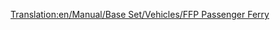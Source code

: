 [[Translation:en/Manual/Base Set/Vehicles/FFP Passenger Ferry]]

{{fr/Bateau|Nom=Ferry de passagers FFP
|Image=[[File:en/Ferry.png|FFP Passenger Ferry]]
|Coût=21 325£ (42 650$)
|Vitesse=64 km/h (40 mph)
|Entretien=1 312£ (2 624$)
|Conception=1971
|Vie=30
|Capacité=130 passagers
|Description=Le ferry de passagers FFP est un ferry de voyageurs lent conçu pour l'accès portuaire à longue distance. Il est deux fois plus rapide que son cousin MPS, a une capacité plus importante, coûte davantage et est un peu moins cher à entretenir. L'inconvénient est qu'il faut attendre un peu pour qu'il apparaisse, si la partie démarre en 1920 ou 1950.
|Réalité=Fictif.
}}